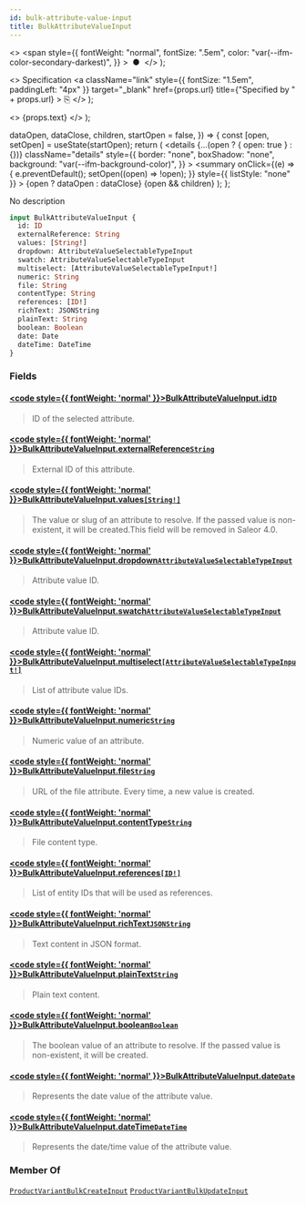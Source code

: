 ```yaml
---
id: bulk-attribute-value-input
title: BulkAttributeValueInput
---
```


  <>
    <span
      style={{
        fontWeight: "normal",
        fontSize: ".5em",
        color: "var(--ifm-color-secondary-darkest)",
      }}
    >
      &nbsp;●&nbsp;
    </span>
  </>
);

  <>
    Specification
    <a
      className="link"
      style={{ fontSize: "1.5em", paddingLeft: "4px" }}
      target="\_blank"
      href={props.url}
      title={"Specified by " + props.url}
    >
      ⎘
    </a>
  </>
);

  <>
    <span className={props.class}>{props.text}</span>
  </>
);


  dataOpen,
  dataClose,
  children,
  startOpen = false,
}) => {
  const [open, setOpen] = useState(startOpen);
  return (
    <details
      {...(open ? { open: true } : {})}
      className="details"
      style={{
        border: "none",
        boxShadow: "none",
        background: "var(--ifm-background-color)",
      }}
    >
      <summary
        onClick={(e) => {
          e.preventDefault();
          setOpen((open) => !open);
        }}
        style={{ listStyle: "none" }}
      >
        {open ? dataOpen : dataClose}
      </summary>
      {open && children}
    </details>
  );
};

No description

```graphql
input BulkAttributeValueInput {
  id: ID
  externalReference: String
  values: [String!]
  dropdown: AttributeValueSelectableTypeInput
  swatch: AttributeValueSelectableTypeInput
  multiselect: [AttributeValueSelectableTypeInput!]
  numeric: String
  file: String
  contentType: String
  references: [ID!]
  richText: JSONString
  plainText: String
  boolean: Boolean
  date: Date
  dateTime: DateTime
}
```

### Fields

#### [<code style={{ fontWeight: 'normal' }}>BulkAttributeValueInput.<b>id</b></code>](#)<Bullet />[`ID`](../../../api-reference/miscellaneous/scalars/id) <Badge class="badge badge--secondary" text="scalar"/> <Badge class="badge badge--secondary" text="miscellaneous"/>

> ID of the selected attribute.

#### [<code style={{ fontWeight: 'normal' }}>BulkAttributeValueInput.<b>externalReference</b></code>](#)<Bullet />[`String`](../../../api-reference/miscellaneous/scalars/string) <Badge class="badge badge--secondary" text="scalar"/> <Badge class="badge badge--secondary" text="miscellaneous"/>

> External ID of this attribute.
>
> <Badge
>   text="Added in Saleor 3.14"
>   class="badge badge--secondary margin-bottom--sm"
> />

#### [<code style={{ fontWeight: 'normal' }}>BulkAttributeValueInput.<b>values</b></code>](#)<Bullet />[`[String!]`](../../../api-reference/miscellaneous/scalars/string) <Badge class="badge badge--secondary" text="list"/> <Badge class="badge badge--secondary" text="scalar"/> <Badge class="badge badge--secondary" text="miscellaneous"/>

> The value or slug of an attribute to resolve. If the passed value is non-existent, it will be created.This field will be removed in Saleor 4.0.

#### [<code style={{ fontWeight: 'normal' }}>BulkAttributeValueInput.<b>dropdown</b></code>](#)<Bullet />[`AttributeValueSelectableTypeInput`](../../../api-reference/attributes/inputs/attribute-value-selectable-type-input) <Badge class="badge badge--secondary" text="input"/> <Badge class="badge badge--secondary" text="attributes"/>

> Attribute value ID.
>
> <Badge
>   text="Added in Saleor 3.12"
>   class="badge badge--secondary margin-bottom--sm"
> />

#### [<code style={{ fontWeight: 'normal' }}>BulkAttributeValueInput.<b>swatch</b></code>](#)<Bullet />[`AttributeValueSelectableTypeInput`](../../../api-reference/attributes/inputs/attribute-value-selectable-type-input) <Badge class="badge badge--secondary" text="input"/> <Badge class="badge badge--secondary" text="attributes"/>

> Attribute value ID.
>
> <Badge
>   text="Added in Saleor 3.12"
>   class="badge badge--secondary margin-bottom--sm"
> />

#### [<code style={{ fontWeight: 'normal' }}>BulkAttributeValueInput.<b>multiselect</b></code>](#)<Bullet />[`[AttributeValueSelectableTypeInput!]`](../../../api-reference/attributes/inputs/attribute-value-selectable-type-input) <Badge class="badge badge--secondary" text="list"/> <Badge class="badge badge--secondary" text="input"/> <Badge class="badge badge--secondary" text="attributes"/>

> List of attribute value IDs.
>
> <Badge
>   text="Added in Saleor 3.12"
>   class="badge badge--secondary margin-bottom--sm"
> />

#### [<code style={{ fontWeight: 'normal' }}>BulkAttributeValueInput.<b>numeric</b></code>](#)<Bullet />[`String`](../../../api-reference/miscellaneous/scalars/string) <Badge class="badge badge--secondary" text="scalar"/> <Badge class="badge badge--secondary" text="miscellaneous"/>

> Numeric value of an attribute.
>
> <Badge
>   text="Added in Saleor 3.12"
>   class="badge badge--secondary margin-bottom--sm"
> />

#### [<code style={{ fontWeight: 'normal' }}>BulkAttributeValueInput.<b>file</b></code>](#)<Bullet />[`String`](../../../api-reference/miscellaneous/scalars/string) <Badge class="badge badge--secondary" text="scalar"/> <Badge class="badge badge--secondary" text="miscellaneous"/>

> URL of the file attribute. Every time, a new value is created.
>
> <Badge
>   text="Added in Saleor 3.12"
>   class="badge badge--secondary margin-bottom--sm"
> />

#### [<code style={{ fontWeight: 'normal' }}>BulkAttributeValueInput.<b>contentType</b></code>](#)<Bullet />[`String`](../../../api-reference/miscellaneous/scalars/string) <Badge class="badge badge--secondary" text="scalar"/> <Badge class="badge badge--secondary" text="miscellaneous"/>

> File content type.
>
> <Badge
>   text="Added in Saleor 3.12"
>   class="badge badge--secondary margin-bottom--sm"
> />

#### [<code style={{ fontWeight: 'normal' }}>BulkAttributeValueInput.<b>references</b></code>](#)<Bullet />[`[ID!]`](../../../api-reference/miscellaneous/scalars/id) <Badge class="badge badge--secondary" text="list"/> <Badge class="badge badge--secondary" text="scalar"/> <Badge class="badge badge--secondary" text="miscellaneous"/>

> List of entity IDs that will be used as references.
>
> <Badge
>   text="Added in Saleor 3.12"
>   class="badge badge--secondary margin-bottom--sm"
> />

#### [<code style={{ fontWeight: 'normal' }}>BulkAttributeValueInput.<b>richText</b></code>](#)<Bullet />[`JSONString`](../../../api-reference/miscellaneous/scalars/jsonstring) <Badge class="badge badge--secondary" text="scalar"/> <Badge class="badge badge--secondary" text="miscellaneous"/>

> Text content in JSON format.
>
> <Badge
>   text="Added in Saleor 3.12"
>   class="badge badge--secondary margin-bottom--sm"
> />

#### [<code style={{ fontWeight: 'normal' }}>BulkAttributeValueInput.<b>plainText</b></code>](#)<Bullet />[`String`](../../../api-reference/miscellaneous/scalars/string) <Badge class="badge badge--secondary" text="scalar"/> <Badge class="badge badge--secondary" text="miscellaneous"/>

> Plain text content.
>
> <Badge
>   text="Added in Saleor 3.12"
>   class="badge badge--secondary margin-bottom--sm"
> />

#### [<code style={{ fontWeight: 'normal' }}>BulkAttributeValueInput.<b>boolean</b></code>](#)<Bullet />[`Boolean`](../../../api-reference/miscellaneous/scalars/boolean) <Badge class="badge badge--secondary" text="scalar"/> <Badge class="badge badge--secondary" text="miscellaneous"/>

> The boolean value of an attribute to resolve. If the passed value is non-existent, it will be created.

#### [<code style={{ fontWeight: 'normal' }}>BulkAttributeValueInput.<b>date</b></code>](#)<Bullet />[`Date`](../../../api-reference/miscellaneous/scalars/date) <Badge class="badge badge--secondary" text="scalar"/> <Badge class="badge badge--secondary" text="miscellaneous"/>

> Represents the date value of the attribute value.
>
> <Badge
>   text="Added in Saleor 3.12"
>   class="badge badge--secondary margin-bottom--sm"
> />

#### [<code style={{ fontWeight: 'normal' }}>BulkAttributeValueInput.<b>dateTime</b></code>](#)<Bullet />[`DateTime`](../../../api-reference/miscellaneous/scalars/date-time) <Badge class="badge badge--secondary" text="scalar"/> <Badge class="badge badge--secondary" text="miscellaneous"/>

> Represents the date/time value of the attribute value.
>
> <Badge
>   text="Added in Saleor 3.12"
>   class="badge badge--secondary margin-bottom--sm"
> />

### Member Of

[`ProductVariantBulkCreateInput`](../../../api-reference/products/inputs/product-variant-bulk-create-input) <Badge class="badge badge--secondary" text="input"/><Bullet />[`ProductVariantBulkUpdateInput`](../../../api-reference/products/inputs/product-variant-bulk-update-input) <Badge class="badge badge--secondary" text="input"/>
